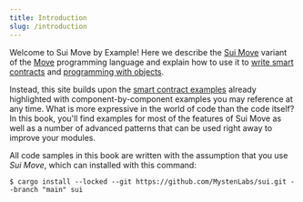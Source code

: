 ```yaml
---
title: Introduction
slug: /introduction
---
```


Welcome to Sui Move by Example! Here we describe the [Sui Move](https://docs.sui.io/learn/sui-move-diffs) variant of the [Move](https://docs.sui.io/learn/why-move) programming language and explain how to use it to [write smart contracts](https://docs.sui.io/build/move) and [programming with objects](https://docs.sui.io/build/programming-with-objects).

Instead, this site builds upon the [smart contract examples](https://docs.sui.io/explore/examples) already highlighted with component-by-component examples you may reference at any time. What is more expressive in the world of code than the code itself? In this book, you'll find examples for most of the features of Sui Move as well as a number of advanced patterns that can be used right away to improve your modules.

All code samples in this book are written with the assumption that you use _Sui Move_, which can installed with this command:

```
$ cargo install --locked --git https://github.com/MystenLabs/sui.git --branch "main" sui
```
